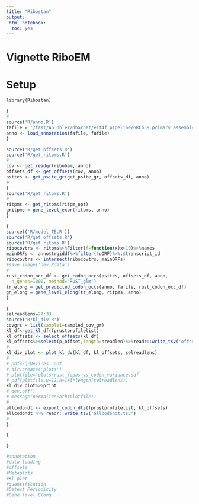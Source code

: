```yaml
---
title: "Ribostan"
output: 
 html_notebook:
  toc: yes
---
```

  
# Vignette RiboEM
  
# Setup
  
```r
library(Ribostan)
```



```r

{
#
source('R/anno.R')
fafile = '/fast/AG_Ohler/dharnet/eif4f_pipeline/GRCh38.primary_assembly.genome.fa'
anno <- load_annotation(fafile, fafile)
}

source('R/get_offsets.R')
source('R/get_ritpms.R')
#
cov <- get_readgr(ribobam, anno)
offsets_df <- get_offsets(cov, anno)
psites <- get_psite_gr(get_psite_gr, offsets_df, anno)
#
{
source('R/get_ritpms.R')
#
ritpms <- get_ritpms(ritpm_opt)
gritpms = gene_level_expr(ritpms, anno)
}

{
source(('R/model_TE.R'))
source('R/get_offsets.R')
source('R/get_ritpms.R')
ribocovtrs <- ritpms%>%Filter(f=function(x)x>10)%>%names
mainORFs <- anno$trgiddf%>%filter(!uORF)%>%.$transcript_id
ribocovtrs <- intersect(ribocovtrs, mainORFs)
#save.image('dev.Rdata')
#
rust_codon_occ_df <- get_codon_occs(psites, offsets_df, anno,
  n_genes=1000, method='RUST_glm')
tr_elong = get_predicted_codon_occs(anno, fafile, rust_codon_occ_df)
gn_elong = gene_level_elong(tr_elong, ritpms, anno)
}

{
selreadlens=27:33
source('R/kl_div.R')
covgrs = list(sample1=sampled_cov_gr)
kl_df<-get_kl_df(fprustprofilelist)
kl_offsets <- select_offsets(kl_df)
kl_offsets%>%select(p_offset,length=nreadlen)%>%readr::write_tsv('offsets_rustvar.tsv')
#
kl_div_plot <- plot_kl_dv(kl_df, kl_offsets, selreadlens)
#
# pdf<-grDevices::pdf
# dir.create('plots')
# plotfile='plots/rust_fppos_vs_codon_variance.pdf'
# pdf(plotfile,w=12,h=1+3*length(selreadlens))
kl_div_plot%>%print
# dev.off()
# message(normalizePath(plotfile))
#
allcodondt <- export_codon_dts(fprustprofilelist, kl_offsets)
allcodondt %>% readr::write_tsv('allcodondt.tsv')
#
}

{

}

#annotation
#data loading
#offsets
#Metaplots
#Kl plot
#quantification
#Detect Periodicity
#Gene level Elong

```

